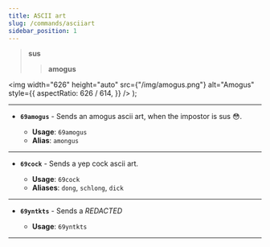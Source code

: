 ```yaml
---
title: ASCII art
slug: /commands/asciiart
sidebar_position: 1
---
```


>**sus**
>>**amogus**

  <img
  width="626"
  height="auto"
  src={"/img/amogus.png"}
  alt="Amogus"
  style={{
    aspectRatio: 626 / 614,
  }}
  />
);

<Amogus />

---

- **`69amogus`** - Sends an amogus ascii art, when the impostor is sus 😳.

  - **Usage**: `69amogus`
  - **Alias**: `amongus`

---

- **`69cock`** - Sends a yep cock ascii art.

  - **Usage**: `69cock`
  - **Aliases**: `dong`, `schlong`, `dick`

---

- **`69yntkts`** - Sends a *REDACTED*

  - **Usage**: `69yntkts`

---
